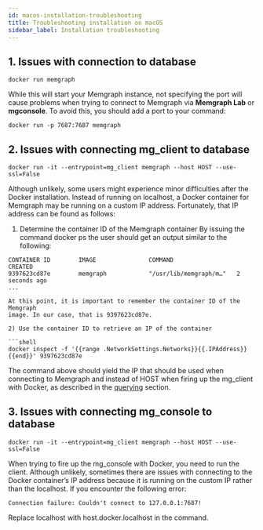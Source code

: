 ```yaml
---
id: macos-installation-troubleshooting
title: Troubleshooting installation on macOS
sidebar_label: Installation troubleshooting
---
```


## 1. Issues with connection to database

```shell
docker run memgraph 
```

While this will start your Memgraph instance, not specifying the port will cause
problems when trying to connect to Memgraph via **Memgraph Lab** or
**mgconsole**. To avoid this, you should add a port to your command:

```shell
docker run -p 7687:7687 memgraph
```

## 2. Issues with connecting **mg_client** to database

```shell
docker run -it --entrypoint=mg_client memgraph --host HOST --use-ssl=False
```

Although unlikely, some users might experience minor difficulties after the
Docker installation. Instead of running on localhost, a Docker container for
Memgraph may be running on a custom IP address. Fortunately, that IP address can
be found as follows:

1) Determine the container ID of the Memgraph container By issuing the command
docker ps the user should get an output similar to the following:

```shell
CONTAINER ID        IMAGE               COMMAND                  CREATED
9397623cd87e        memgraph            "/usr/lib/memgraph/m…"   2 seconds ago  
...

At this point, it is important to remember the container ID of the Memgraph
image. In our case, that is 9397623cd87e.

2) Use the container ID to retrieve an IP of the container

```shell
docker inspect -f '{{range .NetworkSettings.Networks}}{{.IPAddress}}{{end}}' 9397623cd87e
```

The command above should yield the IP that should be used when connecting to
Memgraph and instead of HOST when firing up the mg_client with Docker, as
described in the [querying](/getting-started/querying/querying.md) section.

## 3. Issues with connecting **mg_console** to database

```shell
docker run -it --entrypoint=mg_client memgraph --host HOST --use-ssl=False
```

When trying to fire up the mg_console with Docker, you need to run the client.
Although unlikely, sometimes there are issues with connecting to the Docker
container’s IP address because it is running on the custom IP rather than the
localhost. If you encounter the following error:

```shell
Connection failure: Couldn't connect to 127.0.0.1:7687!
```

Replace localhost with host.docker.localhost in the command.
